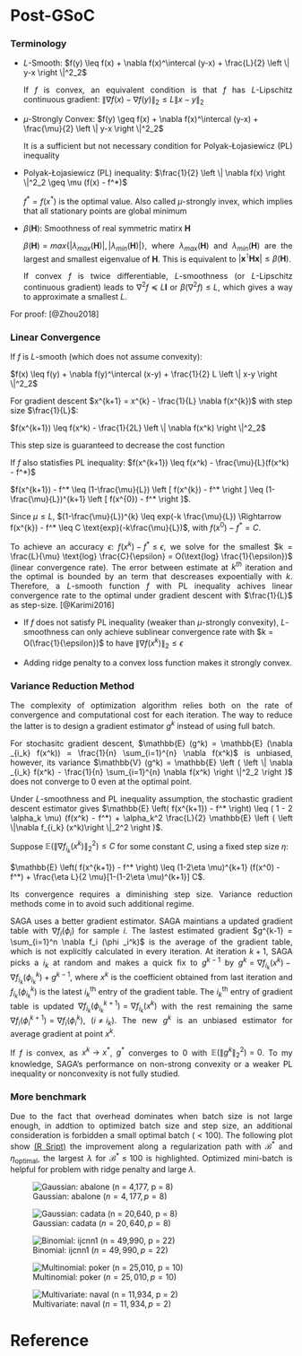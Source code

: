 # Post-GSoC {-}
### Terminology {-} 

* $L$-Smooth: $f(y) \leq f(x) + \nabla f(x)^\intercal (y-x) + \frac{L}{2} \left \| y-x \right \|^2_2$
<p style="text-align:justify;">
If $f$ is convex, an equivalent condition is that $f$ has $L$-Lipschitz continuous gradient: $\left \| \nabla f(x) - \nabla f(y) \right \|_2 \leq L \left \| x - y \right \|_2$
</p>

* $\mu$-Strongly Convex: $f(y) \geq f(x) + \nabla f(x)^\intercal (y-x) + \frac{\mu}{2} \left \| y-x \right \|^2_2$
<p style="text-align:justify;">
It is a sufficient but not necessary condition for Polyak-Łojasiewicz (PL) inequality
</p>

* Polyak-Łojasiewicz (PL) inequality: $\frac{1}{2} \left \| \nabla f(x) \right \|^2_2 \geq \mu (f(x) - f^*)$
<p style="text-align:justify;">
$f^* = f(x^*)$ is the optimal value. Also called $\mu$-strongly invex, which implies that all stationary points are global minimum
</p>

* $\beta (\mathbf{H})$: Smoothness of real symmetric matirx $\mathbf{H}$
<p style="text-align:justify;">
$\beta (\mathbf{H}) = max \{ |\lambda_{max}(\mathbf{H})|, |\lambda_{min}(\mathbf{H})| \}$, where $\lambda_{max}(\mathbf{H})$ and $\lambda_{min}(\mathbf{H})$ are the largest and smallest eigenvalue of $\mathbf{H}$. This is equivalent to $\left | \mathbf{x}^\intercal \mathbf{H} \mathbf{x} \right | \leq \beta (\mathbf{H})$.</p>
<p style="text-align:justify;"> If convex $f$ is twice differentiable, $L$-smoothness (or $L$-Lipschitz continuous gradient) leads to $\nabla^2 f \preceq L \mathbf{I}$ or $\beta (\nabla^2 f) \leq L$, which gives a way to approximate a smallest $L$.
</p>

For proof: [@Zhou2018]

### Linear Convergence {-}

If $f$ is $L$-smooth (which does not assume convexity):

$f(x) \leq f(y) + \nabla f(y)^\intercal (x-y) + \frac{1}{2} L \left \| x-y \right \|^2_2$

For gradient descent $x^{k+1} = x^{k} - \frac{1}{L} \nabla f(x^{k})$ with step size $\frac{1}{L}$:

$f(x^{k+1}) \leq f(x^k) - \frac{1}{2L} \left \| \nabla f(x^k) \right \|^2_2$

This step size is guaranteed to decrease the cost function

If $f$ also statisfies PL inequality:
$f(x^{k+1}) \leq f(x^k) - \frac{\mu}{L}(f(x^k) - f^*)$

$f(x^{k+1}) - f^* \leq (1-\frac{\mu}{L}) \left [ f(x^{k}) - f^* \right ] \leq (1-\frac{\mu}{L})^{k+1} \left [ f(x^{0}) - f^* \right ]$.

Since $\mu \leq L$, $(1-\frac{\mu}{L})^{k} \leq exp(-k \frac{\mu}{L}) \Rightarrow f(x^{k}) - f^* \leq C \text{exp}(-k\frac{\mu}{L})$, with $f(x^{0}) - f^* = C$.

<p style="text-align:justify;">
To achieve an accuracy $\epsilon$: $f(x^k)-f^* \leq \epsilon$, we solve for the smallest $k = \frac{L}{\mu} \text{log} \frac{C}{\epsilon} = O(\text{log} \frac{1}{\epsilon})$ (linear convergence rate). The error between estimate at $k^{th}$ iteration and the optimal is bounded by an term that descreases expoentially with $k$. Therefore, a $L$-smooth function $f$ with PL inequality achives linear convergence rate to the optimal under gradient descent with $\frac{1}{L}$ as step-size. [@Karimi2016]</p>

<p style="text-align:justify;">
* If $f$ does not satisfy PL inequality (weaker than $\mu$-strongly convexity), $L$-smoothness can only achieve sublinear convergence rate with $k = O(\frac{1}{\epsilon})$ to have $\left \| \nabla f(x^k) \right \|_2 \leq \epsilon$

* Adding ridge penalty to a convex loss function makes it strongly convex.
</p>

### Variance Reduction Method{-}
<p style="text-align:justify;">
The complexity of optimization algorithm relies both on the rate of convergence and computational cost for each iteration. The way to reduce the latter is to design a gradient estimator $g^k$ instead of using full batch.</p>

<p style="text-align:justify;">
For stochasitc gradient descent, $\mathbb{E} (g^k) = \mathbb{E} (\nabla _{i_k} f(x^k)) = \frac{1}{n} \sum_{i=1}^{n} \nabla f(x^k)$ is unbiased, however, its variance $\mathbb{V} (g^k) = \mathbb{E} \left ( \left \| \nabla _{i_k} f(x^k) -  \frac{1}{n} \sum_{i=1}^{n} \nabla f(x^k) \right \|^2_2  \right )$ does not converge to 0 even at the optimal point.</p> 

<p style="text-align:justify;">
Under $L$-smoothness and PL inequality assumption, the stochastic gradient descent estimator gives 
$\mathbb{E} \left( f(x^{k+1}) - f^* \right) \leq ( 1 - 2 \alpha_k \mu) (f(x^k) - f^*) + \alpha_k^2 \frac{L}{2} \mathbb{E} \left ( \left \|\nabla f_{i_k} (x^k)\right \|_2^2 \right )$.</p> 

<p style="text-align:justify;">
Suppose $\mathbb{E} \left ( \left \|\nabla f_{i_k} (x^k)\right \|_2^2 \right ) \leq C$ for some constant $C$, using a fixed step size $\eta$: 

$\mathbb{E} \left( f(x^{k+1}) - f^* \right) \leq (1-2\eta \mu)^{k+1} (f(x^0) - f^*) + \frac{\eta L}{2 \mu}[1-(1-2\eta \mu)^{k+1}] C$.</p>

<p style="text-align:justify;">
Its convergence requires a diminishing step size. Variance reduction methods come in to avoid such additional regime.</p>

<p style="text-align:justify;">
SAGA uses a better gradient estimator. SAGA maintians a updated gradient table with $\nabla f_i(\phi_i)$ for sample $i$. The lastest estimated gradient $g^{k-1} = \sum_{i=1}^n \nabla f_i (\phi _i^k)$ is the average of the gradient table, which is not explicitly calculated in every iteration. At iteration $k+1$, SAGA picks a $i_k$ at random and makes a quick fix to $g^{k-1}$ by $g^k = \nabla f _{i_k}(x^k) - \nabla  f_{i_k}(\phi _{i_k}^k) + g^{k-1}$, where $x^k$ is the coefficient obtained from last iteration and $f_{i_k}(\phi _{i_k}^k)$ is the latest $i_k^{\text{th}}$ entry of the gradient table. The $i_k^{\text{th}}$ entry of gradient table is updated $\nabla f_{i_k}(\phi _{i_k}^{k+1}) = \nabla f _{i_k}(x^k)$ with the rest remaining the same $\nabla f_{i}(\phi _{i}^{k+1}) = \nabla f_{i}(\phi _{i}^{k})$, $(i \neq i_k)$. The new $g^k$ is an unbiased estimator for average gradient at point $x^k$.</p>

<p style="text-align:justify;">
If $f$ is convex, as $x^k \rightarrow x^*$, $g^*$ converges to 0 with $\mathbb{E} (\left \| g^k \right \|_2^2) = 0$. To my knowledge, SAGA's performance on non-strong convexity or a weaker PL inequality or nonconvexity is not fully studied.</p>

### More benchmark {-}
<p style="text-align:justify;">
Due to the fact that overhead dominates when batch size is not large enough, in addtion to optimized batch size and step size, an additional consideration is forbidden a small optimal batch $( <100 )$. The following plot show [(R Sript)](https://github.com/wzzlcss/wzzlcss.github.io/blob/master/Rscript/pos-gsoc/path.R) the improvement along a regularization path with $\mathcal{B}^*$ and $\eta_{\text{optimal}}$, the largest $\lambda$ for $\mathcal{B}^* \leq 100$ is highlighted. Optimized mini-batch is helpful for problem with ridge penalty and large $\lambda$. </p>

![Gaussian: abalone ($n = 4,177, p = 8$)](./figure/abalone.png)

![Gaussian: cadata ($n = 20,640, p = 8$)](./figure/cadata.png)

![Binomial: ijcnn1 ($n = 49,990, p = 22$)](./figure/ijcnn1.png)

![Multinomial: poker ($n = 25,010, p = 10$)](./figure/poker.png)

![Multivariate: naval ($n = 11,934, p = 2$)](./figure/naval.png)

# Reference